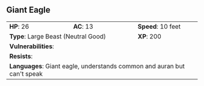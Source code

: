 ## Giant Eagle {#monster-giant-eagle}

```{=html}
<table class="table table-striped">
    <tbody>
        <tr>                    
            <td><b>HP</b>: 26</td>
            <td><b>AC</b>: 13</td>
            <td><b>Speed</b>: 10 feet</td>
        </tr>
        <tr>
            <td colspan="2"><b>Type</b>: Large Beast (Neutral Good)</td>
            <td><b>XP</b>: 200</td>
        </tr>
        <tr>
            <td colspan="3"><b>Vulnerabilities</b>: </td>
        </tr>
        <tr>
            <td colspan="3"><b>Resists</b>: </td>
        </tr>
        <tr>
            <td colspan="3"><b>Languages</b>: Giant eagle, understands common and auran but can't speak</td>
        </tr>
    </tbody>
</table>
```